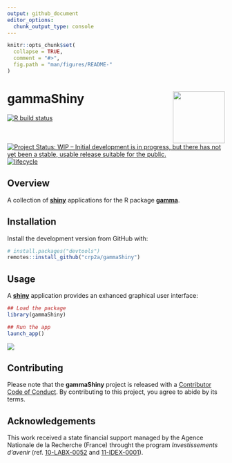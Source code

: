 ```yaml
---
output: github_document
editor_options: 
  chunk_output_type: console
---
```


<!-- README.md is generated from README.Rmd. Please edit that file -->

```r
knitr::opts_chunk$set(
  collapse = TRUE,
  comment = "#>",
  fig.path = "man/figures/README-"
)
```
# gammaShiny <img width=120px src="man/figures/logo.png" align="right" />

[![R build status](https://github.com/crp2a/gammaShiny/workflows/R-CMD-check/badge.svg)](https://github.com/crp2a/gammaShiny/actions)

<!-- CRAN badges
[![CRAN Version](http://www.r-pkg.org/badges/version/gammaShiny)](https://cran.r-project.org/package=gammaShiny)
[![CRAN checks](https://cranchecks.info/badges/worst/gammaShiny)](https://cran.r-project.org/web/checks/check_results_gammaShiny.html)
[![CRAN Downloads](http://cranlogs.r-pkg.org/badges/gammaShiny)](https://cran.r-project.org/package=gammaShiny)
-->

[![Project Status: WIP – Initial development is in progress, but there has not yet been a stable, usable release suitable for the public.](https://www.repostatus.org/badges/latest/wip.svg)](https://www.repostatus.org/#wip)
[![lifecycle](https://img.shields.io/badge/lifecycle-experimental-orange.svg)](https://www.tidyverse.org/lifecycle/#experimental)

<!-- [![DOI](https://zenodo.org/badge/DOI/xxx)](xxx) -->

## Overview

A collection of [**shiny**](https://shiny.rstudio.com) applications for the R package [**gamma**](https://github.com/crp2a/gamma).

## Installation

Install the development version from GitHub with:

```r
# install.packages("devtools")
remotes::install_github("crp2a/gammaShiny")
```

## Usage

A [**shiny**](https://shiny.rstudio.com) application provides an exhanced graphical user interface:

```r
## Load the package
library(gammaShiny)

## Run the app
launch_app()
```

![](man/figures/README-shiny-1.png)

## Contributing
Please note that the **gammaShiny** project is released with a [Contributor Code of Conduct](https://github.com/crp2a/gammaShiny/blob/master/.github/CODE_OF_CONDUCT.md). By contributing to this project, you agree to abide by its terms.

## Acknowledgements
This work received a state financial support managed by the Agence Nationale de la Recherche (France) throught the program *Investissements d'avenir* (ref. [10-LABX-0052](https://lascarbx.labex.u-bordeaux.fr) and [11-IDEX-0001](https://amidex.univ-amu.fr)).
